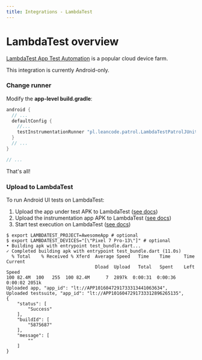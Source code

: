 ```yaml
---
title: Integrations - LambdaTest
---
```


# LambdaTest overview

[LambdaTest App Test Automation] is a popular cloud device farm.

<Warning>This integration is currently Android-only.</Warning>

### Change runner

Modify the **app-level build.gradle**:

```groovy title="android/app/build.gradle"
android {
  // ...
  defaultConfig {
    //...
    testInstrumentationRunner "pl.leancode.patrol.LambdaTestPatrolJUnitRunner"
  }
  // ...
}

// ...
```

That's all!

### Upload to LambdaTest

To run Android UI tests on LambdaTest:

1. Upload the app under test APK to LambdaTest ([see docs][LT_app_docs])
1. Upload the instrumentation app APK to LambdaTest ([see docs][LT_test_docs])
1. Start test execution on LambdaTest ([see docs][LT_execute_docs])





```
$ export LAMBDATEST_PROJECT=AwesomeApp # optional
$ export LAMBDATEST_DEVICES="[\"Pixel 7 Pro-13\"]" # optional
• Building apk with entrypoint test_bundle.dart...
✓ Completed building apk with entrypoint test_bundle.dart (11.0s)
  % Total    % Received % Xferd  Average Speed   Time    Time     Time  Current
                                 Dload  Upload   Total   Spent    Left  Speed
100 82.4M  100   255  100 82.4M      7  2897k  0:00:31  0:00:36  0:00:02 2051k
Uploaded app, "app_id": "lt://APP1016047291733313441063634",
Uploaded testsuite, "app_id": "lt://APP1016047291733312896265135",
{
    "status": [
        "Success"
    ],
    "buildId": [
        "5875687"
    ],
    "message": [
        ""
    ]
}
```

[LT_app_docs]: https://www.lambdatest.com/support/docs/getting-started-with-flutter-dart-android-automation/#step-2-upload-your-application
[LT_test_docs]: https://www.lambdatest.com/support/docs/getting-started-with-flutter-dart-android-automation/#step-3-uploading-test-suite
[LT_execute_docs]: https://www.lambdatest.com/support/docs/getting-started-with-flutter-dart-android-automation/#step-4-executing-the-test
[LambdaTest App Test Automation]: https://www.lambdatest.com/app-test-automation